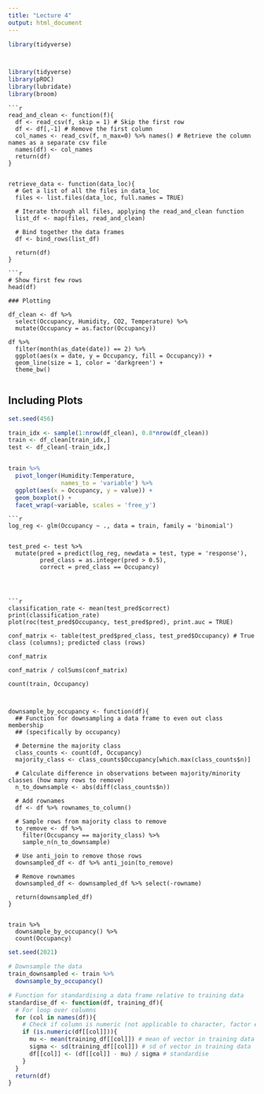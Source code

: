 ```yaml
---
title: "Lecture 4"
output: html_document
---
```


```r

library(tidyverse)



library(tidyverse)
library(pROC)
library(lubridate)
library(broom)

```


```
```r
read_and_clean <- function(f){
  df <- read_csv(f, skip = 1) # Skip the first row
  df <- df[,-1] # Remove the first column
  col_names <- read_csv(f, n_max=0) %>% names() # Retrieve the column names as a separate csv file
  names(df) <- col_names
  return(df)
}


retrieve_data <- function(data_loc){
  # Get a list of all the files in data_loc
  files <- list.files(data_loc, full.names = TRUE)
  
  # Iterate through all files, applying the read_and_clean function
  list_df <- map(files, read_and_clean) 
  
  # Bind together the data frames
  df <- bind_rows(list_df)
  
  return(df)
}
```

```
```r
# Show first few rows
head(df)

### Plotting

df_clean <- df %>%
  select(Occupancy, Humidity, CO2, Temperature) %>%
  mutate(Occupancy = as.factor(Occupancy))

df %>% 
  filter(month(as_date(date)) == 2) %>% 
  ggplot(aes(x = date, y = Occupancy, fill = Occupancy)) + 
  geom_line(size = 1, color = 'darkgreen') + 
  theme_bw()


```

## Including Plots
```r

set.seed(456)

train_idx <- sample(1:nrow(df_clean), 0.8*nrow(df_clean))
train <- df_clean[train_idx,]
test <- df_clean[-train_idx,]


train %>%
  pivot_longer(Humidity:Temperature,
               names_to = 'variable') %>% 
  ggplot(aes(x = Occupancy, y = value)) + 
  geom_boxplot() + 
  facet_wrap(~variable, scales = 'free_y')


```



```
```r
log_reg <- glm(Occupancy ~ ., data = train, family = 'binomial')


test_pred <- test %>% 
  mutate(pred = predict(log_reg, newdata = test, type = 'response'),
         pred_class = as.integer(pred > 0.5),
         correct = pred_class == Occupancy) 
         
         
         
```

```
```r

classification_rate <- mean(test_pred$correct)
print(classification_rate)
plot(roc(test_pred$Occupancy, test_pred$pred), print.auc = TRUE)

conf_matrix <- table(test_pred$pred_class, test_pred$Occupancy) # True class (columns); predicted class (rows)

conf_matrix

conf_matrix / colSums(conf_matrix)

count(train, Occupancy)



downsample_by_occupancy <- function(df){
  ## Function for downsampling a data frame to even out class membership 
  ## (specifically by occupancy)
  
  # Determine the majority class
  class_counts <- count(df, Occupancy)
  majority_class <- class_counts$Occupancy[which.max(class_counts$n)]
  
  # Calculate difference in observations between majority/minority classes (how many rows to remove)
  n_to_downsample <- abs(diff(class_counts$n))
  
  # Add rownames
  df <- df %>% rownames_to_column()
  
  # Sample rows from majority class to remove
  to_remove <- df %>% 
    filter(Occupancy == majority_class) %>%
    sample_n(n_to_downsample)
  
  # Use anti_join to remove those rows
  downsampled_df <- df %>% anti_join(to_remove)
  
  # Remove rownames
  downsampled_df <- downsampled_df %>% select(-rowname)
  
  return(downsampled_df)
}


train %>% 
  downsample_by_occupancy() %>% 
  count(Occupancy)

```

```r

set.seed(2021)

# Downsample the data
train_downsampled <- train %>% 
  downsample_by_occupancy() 

# Function for standardising a data frame relative to training data 
standardise_df <- function(df, training_df){
  # For loop over columns
  for (col in names(df)){
    # Check if column is numeric (not applicable to character, factor etc.)
    if (is.numeric(df[[col]])){
      mu <- mean(training_df[[col]]) # mean of vector in training data
      sigma <- sd(training_df[[col]]) # sd of vector in training data
      df[[col]] <- (df[[col]] - mu) / sigma # standardise
    }
  }
  return(df)
}
```

